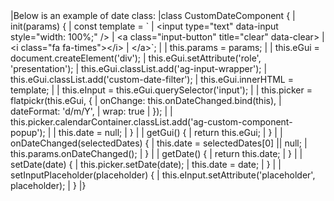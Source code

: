 <framework-specific-section frameworks="javascript">
|Below is an example of date class:
</framework-specific-section>

<framework-specific-section frameworks="javascript">
<snippet transform={false}>
|class CustomDateComponent {
|    init(params) {
|        const template = `
|            &lt;input type="text" data-input style="width: 100%;" />
|            &lt;a class="input-button" title="clear" data-clear>
|                &lt;i class="fa fa-times">&lt;/i>
|            &lt;/a>`;
|
|        this.params = params;
|    
|        this.eGui = document.createElement('div');
|        this.eGui.setAttribute('role', 'presentation');
|        this.eGui.classList.add('ag-input-wrapper');
|        this.eGui.classList.add('custom-date-filter');
|        this.eGui.innerHTML = template;
|    
|        this.eInput = this.eGui.querySelector('input');
|    
|        this.picker = flatpickr(this.eGui, {
|            onChange: this.onDateChanged.bind(this),
|            dateFormat: 'd/m/Y',
|            wrap: true
|        });
|    
|        this.picker.calendarContainer.classList.add('ag-custom-component-popup');
|    
|        this.date = null;
|    }
|
|    getGui() {
|        return this.eGui;
|    }
|
|    onDateChanged(selectedDates) {
|        this.date = selectedDates[0] || null;
|        this.params.onDateChanged();
|    }
|
|    getDate() {
|        return this.date;
|    }
|
|    setDate(date) {
|        this.picker.setDate(date);
|        this.date = date;
|    }
|
|    setInputPlaceholder(placeholder) {
|        this.eInput.setAttribute('placeholder', placeholder);
|    }
|}
</snippet>
</framework-specific-section>